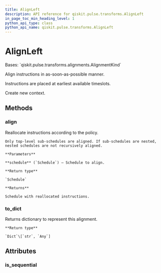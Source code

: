 ```yaml
---
title: AlignLeft
description: API reference for qiskit.pulse.transforms.AlignLeft
in_page_toc_min_heading_level: 1
python_api_type: class
python_api_name: qiskit.pulse.transforms.AlignLeft
---
```


# AlignLeft

<Class id="qiskit.pulse.transforms.AlignLeft" github="https://github.com/qiskit/qiskit/tree/stable/0.20/qiskit/pulse/transforms/alignments.py" signature="AlignLeft">
  Bases: `qiskit.pulse.transforms.alignments.AlignmentKind`

  Align instructions in as-soon-as-possible manner.

  Instructions are placed at earliest available timeslots.

  Create new context.

  ## Methods

  ### align

  <Function id="qiskit.pulse.transforms.AlignLeft.align" signature="AlignLeft.align(schedule)">
    Reallocate instructions according to the policy.

    Only top-level sub-schedules are aligned. If sub-schedules are nested, nested schedules are not recursively aligned.

    **Parameters**

    **schedule** (`Schedule`) – Schedule to align.

    **Return type**

    `Schedule`

    **Returns**

    Schedule with reallocated instructions.
  </Function>

  ### to\_dict

  <Function id="qiskit.pulse.transforms.AlignLeft.to_dict" signature="AlignLeft.to_dict()">
    Returns dictionary to represent this alignment.

    **Return type**

    `Dict`\[`str`, `Any`]
  </Function>

  ## Attributes

  ### is\_sequential

  <Attribute id="qiskit.pulse.transforms.AlignLeft.is_sequential" name="is_sequential" attributeValue="= False" />
</Class>

